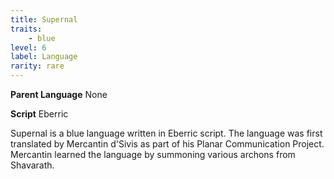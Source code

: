 ```yaml
---
title: Supernal
traits:
    - blue
level: 6
label: Language
rarity: rare
---
```


**Parent Language** None

**Script** Eberric

Supernal is a blue language written in Eberric script. The language was first translated by Mercantin d'Sivis as part of his Planar Communication Project. Mercantin learned the language by summoning various archons from Shavarath. 
